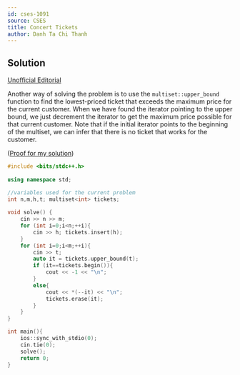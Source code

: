 ---
id: cses-1091
source: CSES
title: Concert Tickets
author: Danh Ta Chi Thanh
---

## Solution

[Unofficial Editorial](https://codeforces.com/blog/entry/83295)

Another way of solving the problem is to use the `multiset::upper_bound` function to find the lowest-priced ticket that exceeds the maximum price for the current customer. When we have found the iterator pointing to the upper bound, we just decrement the iterator to get the maximum price possible for that current customer. Note that if the initial iterator points to the beginning of the multiset, we can infer that there is no ticket that works for the customer.

([Proof for my solution](https://stackoverflow.com/questions/9989731/algorithm-function-for-finding-last-item-less-than-or-equal-to-like-lower-bou/9989773#9989773))

```cpp
#include <bits/stdc++.h>
 
using namespace std;

//variables used for the current problem
int n,m,h,t; multiset<int> tickets;
 
void solve() {
	cin >> n >> m;
	for (int i=0;i<n;++i){
		cin >> h; tickets.insert(h);
	}
	for (int i=0;i<m;++i){
		cin >> t;
		auto it = tickets.upper_bound(t);
		if (it==tickets.begin()){
			cout << -1 << "\n";
		}
		else{
			cout << *(--it) << "\n";
			tickets.erase(it);
		}
	}	
}

int main(){
	ios::sync_with_stdio(0);
	cin.tie(0);
	solve();
	return 0;
}
``` 
